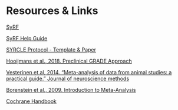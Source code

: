 
# Resources & Links

[SyRF](http://syrf.org.uk/){target="_blank"}

[SyRF Help Guide](https://assets.syrf.org.uk/guides/SyRF_User_Guide.pdf){target="_blank"}

[SYRCLE Protocol - Template & Paper](https://onlinelibrary.wiley.com/doi/epdf/10.1002/ebm2.7){target="_blank"}

[Hooijmans et al., 2018. Preclinical GRADE Approach](https://journals.plos.org/plosone/article?id=10.1371/journal.pone.0187271){target="_blank"}

[Vesterinen et al, 2014. "Meta-analysis of data from animal studies: a practical guide." Journal of neuroscience methods](https://doi.org/10.1016/j.jneumeth.2013.09.010){target="_blank"}

[Borenstein et al., 2009. Introduction to Meta-Analysis](https://onlinelibrary.wiley.com/doi/book/10.1002/9780470743386){target="_blank"}

[Cochrane Handbook](https://handbook-5-1.cochrane.org/){target="_blank"}

<br>